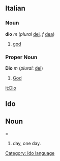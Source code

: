 ==Italian==
===Noun===
'''dio''' ''m'' (''plural'' [[dei]], ''f'' [[dea]])

# [[god]]

===Proper Noun===
'''Dio''' ''m'' (''plural'': [[dei]])

# [[God]]

[[it:Dio]]


==Ido==
==Noun===
# day, one day.
[[Category: Ido language]]
